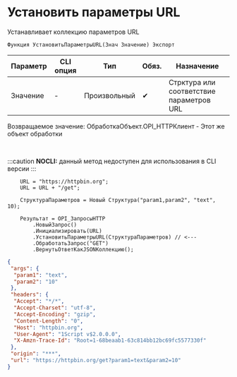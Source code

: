 ﻿---
sidebar_position: 3
description: Установить параметры URL  и другие функции для работы с HTTP-клиент в Открытом пакете интеграций - бесплатной open-source библиотеке интеграций для 1С:Предприятие 8, OneScript и CLI
keywords: [1C, 1С, 1С:Предприятие, 1С:Предприятие 8.3, API, Интеграция, Сервисы, Обмен, OneScript, CLI, HTTP-клиент]
---


# Установить параметры URL 
 Устанавливает коллекцию параметров URL



`Функция УстановитьПараметрыURL(Знач Значение) Экспорт`

  | Параметр | CLI опция | Тип | Обяз. | Назначение |
  |-|-|-|-|-|
  | Значение | - | Произвольный | &#x2714; | Стрктура или соответствие параметров URL |

  
  Возвращаемое значение:   ОбработкаОбъект.OPI_HTTPКлиент -  Этот же объект обработки

<br/>


:::caution
**NOCLI:** данный метод недоступен для использования в CLI версии
:::
<br/>



```bsl title="Пример использования для 1С:Предприятие/OneScript"
    URL = "https://httpbin.org";
    URL = URL + "/get";

    СтруктураПараметров = Новый Структура("param1,param2", "text", 10);

    Результат = OPI_ЗапросыHTTP
        .НовыйЗапрос()
        .Инициализировать(URL)
        .УстановитьПараметрыURL(СтруктураПараметров) // <---
        .ОбработатьЗапрос("GET")
        .ВернутьОтветКакJSONКоллекцию();
```
    



```json title="Результат"
{
 "args": {
  "param1": "text",
  "param2": "10"
 },
 "headers": {
  "Accept": "*/*",
  "Accept-Charset": "utf-8",
  "Accept-Encoding": "gzip",
  "Content-Length": "0",
  "Host": "httpbin.org",
  "User-Agent": "1Script v$2.0.0.0",
  "X-Amzn-Trace-Id": "Root=1-68beaab1-63c814bb12bc69fc5577330f"
 },
 "origin": "***",
 "url": "https://httpbin.org/get?param1=text&param2=10"
}
```
